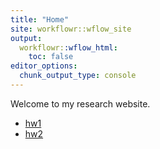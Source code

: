 ```yaml
---
title: "Home"
site: workflowr::wflow_site
output:
  workflowr::wflow_html:
    toc: false
editor_options:
  chunk_output_type: console
---
```


Welcome to my research website.

* [hw1](https://zihao12.github.io/stat348_hw/hw1)
* [hw2](https://zihao12.github.io/stat348_hw/hw2)
